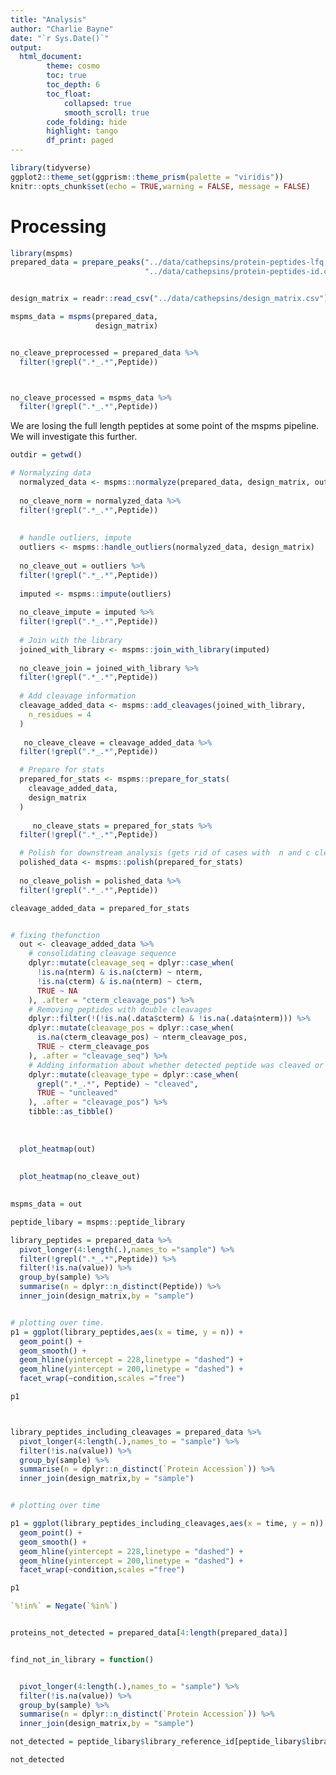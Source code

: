 ```yaml
---
title: "Analysis"
author: "Charlie Bayne"
date: "`r Sys.Date()`"
output:
  html_document:
        theme: cosmo
        toc: true
        toc_depth: 6
        toc_float:
            collapsed: true
            smooth_scroll: true
        code_folding: hide
        highlight: tango
        df_print: paged
---
```


```r
library(tidyverse)
ggplot2::theme_set(ggprism::theme_prism(palette = "viridis"))
knitr::opts_chunk$set(echo = TRUE,warning = FALSE, message = FALSE)
```

# Processing 


```r
library(mspms)
prepared_data = prepare_peaks("../data/cathepsins/protein-peptides-lfq.csv",
                              "../data/cathepsins/protein-peptides-id.csv")


design_matrix = readr::read_csv("../data/cathepsins/design_matrix.csv")

mspms_data = mspms(prepared_data,
                   design_matrix)


no_cleave_preprocessed = prepared_data %>% 
  filter(!grepl(".*_.*",Peptide))



no_cleave_processed = mspms_data %>% 
  filter(!grepl(".*_.*",Peptide))


```



We are losing the full length peptides at some point of the mspms pipeline. We will investigate this further. 


```r

outdir = getwd()

# Normalyzing data
  normalyzed_data <- mspms::normalyze(prepared_data, design_matrix, outdir)
  
  no_cleave_norm = normalyzed_data %>% 
  filter(!grepl(".*_.*",Peptide))
  
  
  # handle outliers, impute
  outliers <- mspms::handle_outliers(normalyzed_data, design_matrix)
  
  no_cleave_out = outliers %>% 
  filter(!grepl(".*_.*",Peptide))
  
  imputed <- mspms::impute(outliers)
  
  no_cleave_impute = imputed %>% 
  filter(!grepl(".*_.*",Peptide))
  
  # Join with the library
  joined_with_library <- mspms::join_with_library(imputed)
  
  no_cleave_join = joined_with_library %>% 
  filter(!grepl(".*_.*",Peptide))
         
  # Add cleavage information
  cleavage_added_data <- mspms::add_cleavages(joined_with_library,
    n_residues = 4
  )
  
   no_cleave_cleave = cleavage_added_data %>% 
  filter(!grepl(".*_.*",Peptide))

  # Prepare for stats
  prepared_for_stats <- mspms::prepare_for_stats(
    cleavage_added_data,
    design_matrix
  )
  
     no_cleave_stats = prepared_for_stats %>% 
  filter(!grepl(".*_.*",Peptide))

  # Polish for downstream analysis (gets rid of cases with  n and c cleavages)
  polished_data <- mspms::polish(prepared_for_stats)
  
  no_cleave_polish = polished_data %>% 
  filter(!grepl(".*_.*",Peptide))

```


```r

cleavage_added_data = prepared_for_stats


# fixing thefunction
  out <- cleavage_added_data %>%
    # consolidating cleavage sequence
    dplyr::mutate(cleavage_seq = dplyr::case_when(
      !is.na(nterm) & is.na(cterm) ~ nterm,
      !is.na(cterm) & is.na(nterm) ~ cterm,
      TRUE ~ NA
    ), .after = "cterm_cleavage_pos") %>%
    # Removing peptides with double cleavages
    dplyr::filter(!(!is.na(.data$cterm) & !is.na(.data$nterm))) %>%
    dplyr::mutate(cleavage_pos = dplyr::case_when(
      is.na(cterm_cleavage_pos) ~ nterm_cleavage_pos,
      TRUE ~ cterm_cleavage_pos
    ), .after = "cleavage_seq") %>%
    # Adding information about whether detected peptide was cleaved or not
    dplyr::mutate(cleavage_type = dplyr::case_when(
      grepl(".*_.*", Peptide) ~ "cleaved",
      TRUE ~ "uncleaved"
    ), .after = "cleavage_pos") %>%
    tibble::as_tibble()
  
    
    
  plot_heatmap(out)
  
  
  plot_heatmap(no_cleave_out)
  
```

```r

mspms_data = out 

peptide_libary = mspms::peptide_library

library_peptides = prepared_data %>%
  pivot_longer(4:length(.),names_to ="sample") %>% 
  filter(!grepl(".*_.*",Peptide)) %>%
  filter(!is.na(value)) %>% 
  group_by(sample) %>% 
  summarise(n = dplyr::n_distinct(Peptide)) %>% 
  inner_join(design_matrix,by = "sample")


# plotting over time. 
p1 = ggplot(library_peptides,aes(x = time, y = n)) + 
  geom_point() + 
  geom_smooth() + 
  geom_hline(yintercept = 228,linetype = "dashed") +
  geom_hline(yintercept = 200,linetype = "dashed") +
  facet_wrap(~condition,scales ="free")

p1



library_peptides_including_cleavages = prepared_data %>%
  pivot_longer(4:length(.),names_to = "sample") %>% 
  filter(!is.na(value)) %>% 
  group_by(sample) %>% 
  summarise(n = dplyr::n_distinct(`Protein Accession`)) %>% 
  inner_join(design_matrix,by = "sample")


# plotting over time

p1 = ggplot(library_peptides_including_cleavages,aes(x = time, y = n)) + 
  geom_point() + 
  geom_smooth() + 
  geom_hline(yintercept = 228,linetype = "dashed") +
  geom_hline(yintercept = 200,linetype = "dashed") +
  facet_wrap(~condition,scales ="free")

p1

`%!in%` = Negate(`%in%`) 


proteins_not_detected = prepared_data[4:length(prepared_data)]


find_not_in_library = function()


  pivot_longer(4:length(.),names_to = "sample") %>% 
  filter(!is.na(value)) %>% 
  group_by(sample) %>% 
  summarise(n = dplyr::n_distinct(`Protein Accession`)) %>% 
  inner_join(design_matrix,by = "sample")

not_detected = peptide_libary$library_reference_id[peptide_libary$library_reference_id %!in% prepared_data$`Protein Accession`]

not_detected 
```





